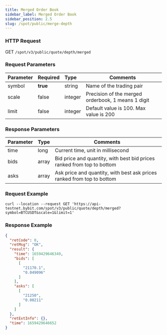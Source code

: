 ```yaml
---
title: Merged Order Book
sidebar_label: Merged Order Book
sidebar_position: 2.5
slug: /spot/public/merge-depth
---
```


### HTTP Request
GET <code>/spot/v3/public/quote/depth/merged</code>

### Request Parameters
| Parameter | Required | Type | Comments|
|:----- |:-------|:-----|------ |
|symbol | **true** | string | Name of the trading pair |
|scale | false | integer | Precision of the merged orderbook, 1 means 1 digit |
|limit | false | integer | Default value is 100. Max value is 200 |

### Response Parameters
| Parameter | Type | Comments|
|:----- |:-----|----- |
| time | long |  Current time, unit in millisecond |
| bids | array | Bid price and quantity, with best bid prices ranked from top to bottom |
| asks | array | Ask price and quantity, with best ask prices ranked from top to bottom |

### Request Example

```http
curl --location --request GET 'https://api-testnet.bybit.com/spot/v3/public/quote/depth/merged?symbol=BTCUSDT&scale=1&limit=1'
```

### Response Example

```json
{
  "retCode": 0,
  "retMsg": "OK",
  "result": {
    "time": 1659429646349,
    "bids": [
      [
        "21170.1",
        "0.049096"
      ]
    ],
    "asks": [
      [
        "21250",
        "0.00211"
      ]
    ]
  },
  "retExtInfo": {},
  "time": 1659429646652
}
```
